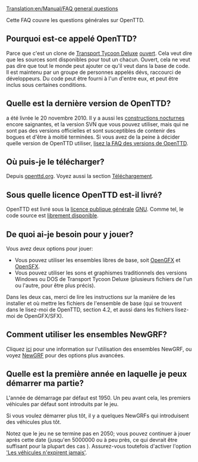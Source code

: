 [[Translation:en/Manual/FAQ general questions]]

{{fr/MenuFAQ}}

Cette FAQ couvre les questions générales sur OpenTTD.

==Pourquoi est-ce appelé OpenTTD?==
Parce que c'est un clone de [[fr/Archive/OpenTTD/Transport Tycoon Deluxe|Transport Tycoon Deluxe]] [http://www.opensource.org/ ouvert].
Cela veut dire que les sources sont disponibles pour tout un chacun. Ouvert, cela ne veut pas dire que tout le monde peut ajouter ce qu'il veut dans la base de code. Il est maintenu par un groupe de personnes appelés dévs, raccourci de développeurs. Du code peut être fourni à l'un d'entre eux, et peut être inclus sous certaines conditions.

==Quelle est la dernière version de OpenTTD?==
{{fr/Version}} a été livrée le 20 novembre 2010. Il y a aussi les [[fr/Archive/Community/Construction de nuit|constructions nocturnes]] encore saignantes, et la version SVN que vous pouvez utiliser, mais qui ne sont pas des versions officielles et sont susceptibles de contenir des bogues et d'être à moitié terminées. Si vous avez de la peine à décider quelle version de OpenTTD utiliser, [[fr/Archive/Community/FAQ Versions OpenTTD|lisez la FAQ des versions de OpenTTD]].

==Où puis-je le télécharger?==
Depuis [http://www.openttd.org/download-stable openttd.org]. Voyez aussi la section [[fr/Archive/Manual/Téléchargement|Téléchargement]].

==Sous quelle licence OpenTTD est-il livré?==
OpenTTD est livré sous la [http://www.gnu.org/copyleft/gpl.html licence publique générale] [http://www.gnu.org/ GNU]. Comme tel, le code source est [[fr/Development/FAQ de développement#comment-puis-je-obtenir-le-code-source|librement disponible]].

==De quoi ai-je besoin pour y jouer?==
Vous avez deux options pour jouer:
* Vous pouvez utiliser les ensembles libres de base, soit [http://dev.openttdcoop.org/projects/opengfx OpenGFX] et [http://dev.openttdcoop.org/projects/opensfx OpenSFX].
* Vous pouvez utiliser les sons et graphismes traditionnels des versions Windows ou DOS de Transport Tycoon Deluxe (plusieurs fichiers de l'un ou l'autre, pour être plus précis).
Dans les deux cas, merci de lire les instructions sur la manière de les installer et où mettre les fichiers de l'ensemble de base (qui se trouvent dans le lisez-moi de OpenTTD, section 4.2, et aussi dans les fichiers lisez-moi de OpenGFX/SFX).

==Comment utiliser les ensembles NewGRF?==
Cliquez [[fr/Archive/Community/FAQ NewGRF|ici]] pour une information sur l'utilisation des ensembles NewGRF, ou voyez [[fr/Manual/NewGRF|NewGRF]] pour des options plus avancées.

==Quelle est la première année en laquelle je peux démarrer ma partie?==
L'année de démarrage par défaut est 1950. Un peu avant cela, les premiers véhicules par défaut sont introduits par le jeu.

Si vous voulez démarrer plus tôt, il y a quelques NewGRFs qui introduisent des véhicules plus tôt.

Notez que le jeu ne se termine pas en 2050; vous pouvez continuer à jouer après cette date (jusqu'en 5000000 ou à peu près, ce qui devrait être suffisant pour la plupart des cas {{en/Emoticon|:)}}). Assurez-vous toutefois d'activer l'option [[fr/Archive/Manual/Settings/Options avancées/Véhicules#les-vehicules-n-expirent-jamais|'Les véhicules n'expirent jamais']].
